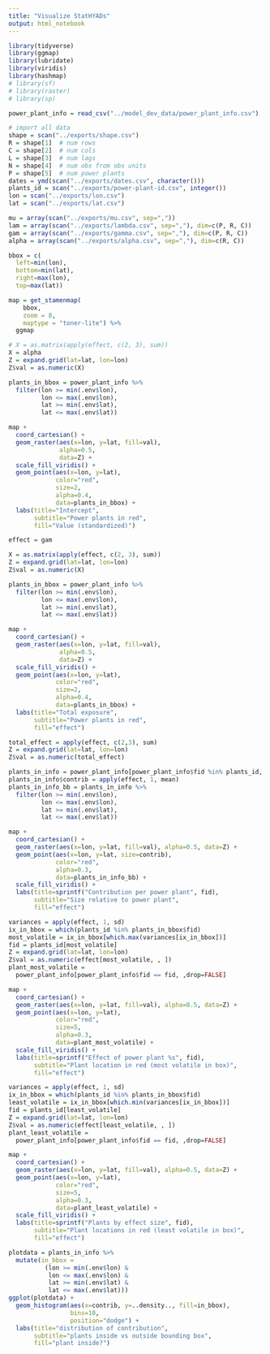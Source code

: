 ```yaml
---
title: "Visualize StatHYADs"
output: html_notebook
---
```


```r
library(tidyverse)
library(ggmap)
library(lubridate)
library(viridis)
library(hashmap)
# library(sf)
# library(raster)
# library(sp)
```

```r
power_plant_info = read_csv("../model_dev_data/power_plant_info.csv")
```

```r
# import all data
shape = scan("../exports/shape.csv")
R = shape[1]  # num rows
C = shape[2]  # num cols
L = shape[3]  # num lags 
N = shape[4]  # num obs from obs units
P = shape[5]  # num power plants
dates = ymd(scan("../exports/dates.csv", character()))
plants_id = scan("../exports/power-plant-id.csv", integer())
lon = scan("../exports/lon.csv")
lat = scan("../exports/lat.csv")
```

```r
mu = array(scan("../exports/mu.csv", sep=","))
lam = array(scan("../exports/lambda.csv", sep=","), dim=c(P, R, C))
gam = array(scan("../exports/gamma.csv", sep=","), dim=c(P, R, C))
alpha = array(scan("../exports/alpha.csv", sep=","), dim=c(R, C))
```


```r
bbox = c(
  left=min(lon),
  bottom=min(lat),
  right=max(lon),
  top=max(lat))

map = get_stamenmap(
    bbox,
    zoom = 8,
    maptype = "toner-lite") %>%
  ggmap
```

```r

# X = as.matrix(apply(effect, c(2, 3), sum))
X = alpha
Z = expand.grid(lat=lat, lon=lon)
Z$val = as.numeric(X)

plants_in_bbox = power_plant_info %>% 
  filter(lon >= min(.env$lon),
         lon <= max(.env$lon),
         lat >= min(.env$lat),
         lat <= max(.env$lat))

map +
  coord_cartesian() +
  geom_raster(aes(x=lon, y=lat, fill=val), 
              alpha=0.5,
              data=Z) +
  scale_fill_viridis() +
  geom_point(aes(x=lon, y=lat),
             color="red",
             size=2,
             alpha=0.4,
             data=plants_in_bbox) +
  labs(title="Intercept",
       subtitle="Power plants in red",
       fill="Value (standardized)")
```


```r
effect = gam
```

```r
X = as.matrix(apply(effect, c(2, 3), sum))
Z = expand.grid(lat=lat, lon=lon)
Z$val = as.numeric(X)

plants_in_bbox = power_plant_info %>% 
  filter(lon >= min(.env$lon),
         lon <= max(.env$lon),
         lat >= min(.env$lat),
         lat <= max(.env$lat))

map +
  coord_cartesian() +
  geom_raster(aes(x=lon, y=lat, fill=val), 
              alpha=0.5,
              data=Z) +
  scale_fill_viridis() +
  geom_point(aes(x=lon, y=lat),
             color="red",
             size=2,
             alpha=0.4,
             data=plants_in_bbox) +
  labs(title="Total exposure",
       subtitle="Power plants in red",
       fill="effect")
```


```r
total_effect = apply(effect, c(2,3), sum)
Z = expand.grid(lat=lat, lon=lon)
Z$val = as.numeric(total_effect)

plants_in_info = power_plant_info[power_plant_info$fid %in% plants_id, ]
plants_in_info$contrib = apply(effect, 1, mean)
plants_in_info_bb = plants_in_info %>% 
  filter(lon >= min(.env$lon),
         lon <= max(.env$lon),
         lat >= min(.env$lat),
         lat <= max(.env$lat))

map +
  coord_cartesian() +
  geom_raster(aes(x=lon, y=lat, fill=val), alpha=0.5, data=Z) +
  geom_point(aes(x=lon, y=lat, size=contrib),
             color="red",
             alpha=0.3,
             data=plants_in_info_bb) +
  scale_fill_viridis() +
  labs(title=sprintf("Contribution per power plant", fid),
       subtitle="Size relative to power plant",
       fill="effect")
```



```r
variances = apply(effect, 1, sd)
ix_in_bbox = which(plants_id %in% plants_in_bbox$fid)
most_volatile = ix_in_bbox[which.max(variances[ix_in_bbox])]
fid = plants_id[most_volatile]
Z = expand.grid(lat=lat, lon=lon)
Z$val = as.numeric(effect[most_volatile, , ])
plant_most_volatile =
  power_plant_info[power_plant_info$fid == fid, ,drop=FALSE]

map +
  coord_cartesian() +
  geom_raster(aes(x=lon, y=lat, fill=val), alpha=0.5, data=Z) +
  geom_point(aes(x=lon, y=lat),
             color="red",
             size=5,
             alpha=0.3,
             data=plant_most_volatile) +
  scale_fill_viridis() +
  labs(title=sprintf("Effect of power plant %s", fid),
       subtitle="Plant location in red (most volatile in box)",
       fill="effect")
```

```r
variances = apply(effect, 1, sd)
ix_in_bbox = which(plants_id %in% plants_in_bbox$fid)
least_volatile = ix_in_bbox[which.min(variances[ix_in_bbox])]
fid = plants_id[least_volatile]
Z = expand.grid(lat=lat, lon=lon)
Z$val = as.numeric(effect[least_volatile, , ])
plant_least_volatile =
  power_plant_info[power_plant_info$fid == fid, ,drop=FALSE]

map +
  coord_cartesian() +
  geom_raster(aes(x=lon, y=lat, fill=val), alpha=0.5, data=Z) +
  geom_point(aes(x=lon, y=lat),
             color="red",
             size=5,
             alpha=0.3,
             data=plant_least_volatile) +
  scale_fill_viridis() +
  labs(title=sprintf("Plants by effect size", fid),
       subtitle="Plant locations in red (least volatile in box)",
       fill="effect")
```


```r
plotdata = plants_in_info %>% 
  mutate(in_bbox = 
          (lon >= min(.env$lon) &
           lon <= max(.env$lon) &
           lat >= min(.env$lat) &
           lat <= max(.env$lat)))
ggplot(plotdata) + 
  geom_histogram(aes(x=contrib, y=..density.., fill=in_bbox),
                 bins=10,
                 position="dodge") +
  labs(title="distribution of contribution",
       subtitle="plants inside vs outside bounding box",
       fill="plant inside?")
```


